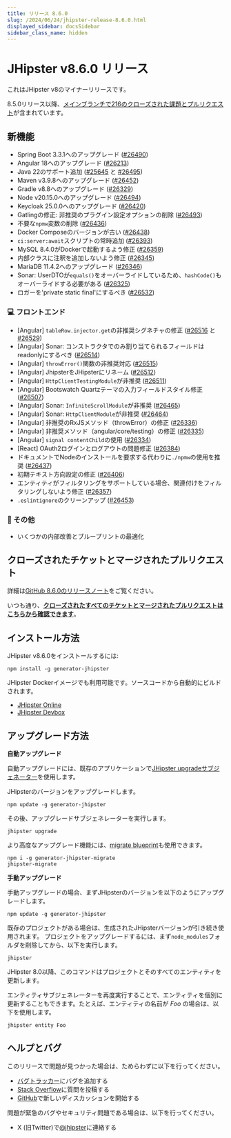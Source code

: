 ```yaml
---
title: リリース 8.6.0
slug: /2024/06/24/jhipster-release-8.6.0.html
displayed_sidebar: docsSidebar
sidebar_class_name: hidden
---
```


# JHipster v8.6.0 リリース

これはJHipster v8のマイナーリリースです。

8.5.0リリース以降、[メインブランチで216のクローズされた課題とプルリクエスト](https://github.com/jhipster/generator-jhipster/issues?q=is:closed+milestone:8.6.0)が含まれています。

## 新機能

* Spring Boot 3.3.1へのアップグレード ([#26490](https://github.com/jhipster/generator-jhipster/pull/26490))
* Angular 18へのアップグレード ([#26213](https://github.com/jhipster/generator-jhipster/pull/26213))
* Java 22のサポート追加 ([#25645](https://github.com/jhipster/generator-jhipster/pull/25645) と [#26495](https://github.com/jhipster/generator-jhipster/pull/26495))
* Maven v3.9.8へのアップグレード ([#26452](https://github.com/jhipster/generator-jhipster/pull/26452))
* Gradle v8.8へのアップグレード ([#26329](https://github.com/jhipster/generator-jhipster/pull/26329))
* Node v20.15.0へのアップグレード ([#26494](https://github.com/jhipster/generator-jhipster/pull/26494))
* Keycloak 25.0.0へのアップグレード ([#26420](https://github.com/jhipster/generator-jhipster/pull/26420))
* Gatlingの修正: 非推奨のプラグイン設定オプションの削除 ([#26493](https://github.com/jhipster/generator-jhipster/pull/26493))
* 不要な`npmw`変数の削除 ([#26436](https://github.com/jhipster/generator-jhipster/pull/26436))
* Docker Composeのバージョンが古い ([#26438](https://github.com/jhipster/generator-jhipster/pull/26438))
* `ci:server:await`スクリプトの常時追加 ([#26393](https://github.com/jhipster/generator-jhipster/pull/26393))
* MySQL 8.4.0がDockerで起動するよう修正 ([#26359](https://github.com/jhipster/generator-jhipster/pull/26359))
* 内部クラスに注釈を追加しないよう修正 ([#26345](https://github.com/jhipster/generator-jhipster/pull/26345))
* MariaDB 11.4.2へのアップグレード ([#26346](https://github.com/jhipster/generator-jhipster/pull/26346))
* Sonar: UserDTOが`equals()`をオーバーライドしているため、`hashCode()`もオーバーライドする必要がある ([#26325](https://github.com/jhipster/generator-jhipster/pull/26325))
* ロガーを'private static final'にするべき ([#26532](https://github.com/jhipster/generator-jhipster/pull/26532))

### :computer: フロントエンド

* [Angular] `tableRow.injector.get`の非推奨シグネチャの修正 ([#26516](https://github.com/jhipster/generator-jhipster/pull/26516) と [#26529](https://github.com/jhipster/generator-jhipster/pull/26529))
* [Angular] Sonar: コンストラクタでのみ割り当てられるフィールドはreadonlyにするべき ([#26514](https://github.com/jhipster/generator-jhipster/pull/26514))
* [Angular] `throwError()`関数の非推奨対応 ([#26515](https://github.com/jhipster/generator-jhipster/pull/26515))
* [Angular] JhipsterをJHipsterにリネーム ([#26512](https://github.com/jhipster/generator-jhipster/pull/26512))
* [Angular] `HttpClientTestingModule`が非推奨 ([#26511](https://github.com/jhipster/generator-jhipster/pull/26511))
* [Angular] Bootswatch Quartzテーマの入力フィールドスタイル修正 ([#26507](https://github.com/jhipster/generator-jhipster/pull/26507))
* [Angular] Sonar: `InfiniteScrollModule`が非推奨 ([#26465](https://github.com/jhipster/generator-jhipster/pull/26465))
* [Angular] Sonar: `HttpClientModule`が非推奨 ([#26464](https://github.com/jhipster/generator-jhipster/pull/26464))
* [Angular] 非推奨のRxJSメソッド（throwError）の修正 ([#26336](https://github.com/jhipster/generator-jhipster/pull/26336))
* [Angular] 非推奨メソッド（angular/core/testing）の修正 ([#26335](https://github.com/jhipster/generator-jhipster/pull/26335))
* [Angular] `signal contentChild`の使用 ([#26334](https://github.com/jhipster/generator-jhipster/pull/26334))
* [React] OAuth2ログインとログアウトの問題修正 ([#26384](https://github.com/jhipster/generator-jhipster/pull/26384))
* ドキュメントでNodeのインストールを要求する代わりに`./npmw`の使用を推奨 ([#26437](https://github.com/jhipster/generator-jhipster/pull/26437))
* 初期テキスト方向設定の修正 ([#26406](https://github.com/jhipster/generator-jhipster/pull/26406))
* エンティティがフィルタリングをサポートしている場合、関連付けをフィルタリングしないよう修正 ([#26357](https://github.com/jhipster/generator-jhipster/pull/26357))
* `.eslintignore`のクリーンアップ ([#26453](https://github.com/jhipster/generator-jhipster/pull/26453))

### :scroll: その他

- いくつかの内部改善とブループリントの最適化

## クローズされたチケットとマージされたプルリクエスト

詳細は[GitHub 8.6.0のリリースノート](https://github.com/jhipster/generator-jhipster/releases/tag/v8.6.0)をご覧ください。

いつも通り、**[クローズされたすべてのチケットとマージされたプルリクエストはこちらから確認できます](https://github.com/jhipster/generator-jhipster/issues?q=is:closed+milestone:8.6.0)**。

## インストール方法

JHipster v8.6.0をインストールするには:

```
npm install -g generator-jhipster
```

JHipster Dockerイメージでも利用可能です。ソースコードから自動的にビルドされます。

- [JHipster Online](https://start.jhipster.tech)
- [JHipster Devbox](https://github.com/jhipster/jhipster-devbox)

## アップグレード方法

**自動アップグレード**

自動アップグレードには、既存のアプリケーションで[JHipster upgradeサブジェネーター](/upgrading-an-application/)を使用します。

JHipsterのバージョンをアップグレードします。

```
npm update -g generator-jhipster
```

その後、アップグレードサブジェネレーターを実行します。

```
jhipster upgrade
```

より高度なアップグレード機能には、[migrate blueprint](https://github.com/jhipster/generator-jhipster-migrate)も使用できます。

```
npm i -g generator-jhipster-migrate
jhipster-migrate
```

**手動アップグレード**

手動アップグレードの場合、まずJHipsterのバージョンを以下のようにアップグレードします。

```
npm update -g generator-jhipster
```

既存のプロジェクトがある場合は、生成されたJHipsterバージョンが引き続き使用されます。
プロジェクトをアップグレードするには、まず`node_modules`フォルダを削除してから、以下を実行します。

```
jhipster
```

JHipster 8.0以降、このコマンドはプロジェクトとそのすべてのエンティティを更新します。

エンティティサブジェネレーターを再度実行することで、エンティティを個別に更新することもできます。たとえば、エンティティの名前が _Foo_ の場合は、以下を使用します。

```
jhipster entity Foo
```

## ヘルプとバグ

このリリースで問題が見つかった場合は、ためらわずに以下を行ってください。

- [バグトラッカー](https://github.com/jhipster/generator-jhipster/issues?state=open)にバグを追加する
- [Stack Overflow](http://stackoverflow.com/tags/jhipster/info)に質問を投稿する
- [GitHub](https://github.com/jhipster/generator-jhipster/discussions)で新しいディスカッションを開始する

問題が緊急のバグやセキュリティ問題である場合は、以下を行ってください。

- X (旧Twitter)で[@jhipster](https://twitter.com/jhipster)に連絡する
